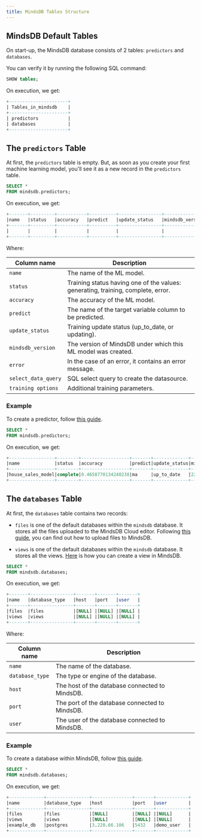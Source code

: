 ```yaml
---
title: MindsDB Tables Structure
---
```


## MindsDB Default Tables

On start-up, the MindsDB database consists of 2 tables: `predictors` and
`databases`.

You can verify it by running the following SQL command:

```sql
SHOW tables;
```

On execution, we get:

```sql
+----------------------+
| Tables_in_mindsdb    |
+----------------------+
| predictors           |
| databases            |
+----------------------+
```

## The `predictors` Table

At first, the `predictors` table is empty. But, as soon as you create your first
machine learning model, you'll see it as a new record in the `predictors` table.

```sql
SELECT *
FROM mindsdb.predictors;
```

On execution, we get:

```sql
+-------+---------+-----------+----------+----------------+------------------+--------+--------------------+-------------------+
|name   |status   |accuracy   |predict   |update_status   |mindsdb_version   |error   |select_data_query   |training_options   |
+-------+---------+-----------+----------+----------------+------------------+--------+--------------------+-------------------+
|       |         |           |          |                |                  |        |                    |                   |
+-------+---------+-----------+----------+----------------+------------------+--------+--------------------+-------------------+
```

Where:

| Column name         | Description                                                                      |
| ------------------- | -------------------------------------------------------------------------------- |
| `name`              | The name of the ML model.                                                        |
| `status`            | Training status having one of the values: generating, training, complete, error. |
| `accuracy`          | The accuracy of the ML model.                                                    |
| `predict`           | The name of the target variable column to be predicted.                          |
| `update_status`     | Training update status (up_to_date, or updating).                                |
| `mindsdb_version`   | The version of MindsDB under which this ML model was created.                    |
| `error`             | In the case of an error, it contains an error message.                           |
| `select_data_query` | SQL select query to create the datasource.                                       |
| `training options`  | Additional training parameters.                                                  |

### Example

To create a predictor, follow
[this guide](https://docs.mindsdb.com/sql/create/predictor/).

```sql
SELECT *
FROM mindsdb.predictors;
```

On execution, we get:

```sql
+-----------------+--------+------------------+-------+-------------+---------------+-----+-----------------+----------------+
|name             |status  |accuracy          |predict|update_status|mindsdb_version|error|select_data_query|training_options|
+-----------------+--------+------------------+-------+-------------+---------------+-----+-----------------+----------------+
|house_sales_model|complete|0.4658770134240238|ma     |up_to_date   |22.7.5.1       |     |                 |                |
+-----------------+--------+------------------+-------+-------------+---------------+-----+-----------------+----------------+
```

## The `databases` Table

At first, the `databases` table contains two records:

- `files` is one of the default databases within the `mindsdb` database. It
  stores all the files uploaded to the MindsDB Cloud editor. Following
  [this guide](https://docs.mindsdb.com/sql/create/file/), you can find out how
  to upload files to MindsDB.

- `views` is one of the default databases within the `mindsdb` database. It
  stores all the views. [Here](https://docs.mindsdb.com/sql/create/view/) is how
  you can create a view in MindsDB.

```sql
SELECT *
FROM mindsdb.databases;
```

On execution, we get:

```sql
+-------+----------------+-------+-------+-------+
|name   |database_type   |host   |port   |user   |
+-------+----------------+-------+-------+-------+
|files  |files           |[NULL] |[NULL] |[NULL] |
|views  |views           |[NULL] |[NULL] |[NULL] |
+-------+----------------+-------+-------+-------+
```

Where:

| Column name     | Description                                    |
| --------------- | ---------------------------------------------- |
| `name`          | The name of the database.                      |
| `database_type` | The type or engine of the database.            |
| `host`          | The host of the database connected to MindsDB. |
| `port`          | The port of the database connected to MindsDB. |
| `user`          | The user of the database connected to MindsDB. |

### Example

To create a database within MindsDB, follow
[this guide](https://docs.mindsdb.com/sql/create/databases/).

```sql
SELECT *
FROM mindsdb.databases;
```

On execution, we get:

```sql
+-------------+----------------+---------------+-------+------------+
|name         |database_type   |host           |port   |user        |
+-------------+----------------+---------------+-------+------------+
|files        |files           |[NULL]         |[NULL] |[NULL]      |
|views        |views           |[NULL]         |[NULL] |[NULL]      |
|example_db   |postgres        |3.220.66.106   |5432   |demo_user   |
+-------------+----------------+---------------+-------+------------+
```
